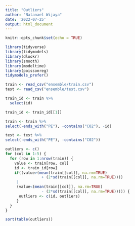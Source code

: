 ---
title: "Outliers"
author: "Natanael Wijaya"
date: '2022-07-25'
output: html_document
---

```{r setup, include=FALSE}
knitr::opts_chunk$set(echo = TRUE)
```

```{r}
library(tidyverse)
library(tidymodels)
library(dlookr)
library(smooth)
library(modeltime)
library(poissonreg)
tidymodels_prefer()
```

```{r}
train <- read_csv("ensemble/train.csv")
test <- read_csv("ensemble/test.csv")

train_id <- train %>% 
  select(id)

train_id <- train_id[[1]]

train <- train %>%
select(-ends_with("PE"), -contains("C02"), -id)

test <- test %>%
select(-ends_with("PE"), -contains("C02"))
```

```{r}
outliers <- c()
for (col in 1:5) {
  for (row in 1:nrow(train)) {
    value <- train[row, col]
    id <- train_id[row]
    if((value>(mean(train[[col]], na.rm=TRUE) 
                + (2*sd(train[[col]], na.rm=TRUE))))
     |
     (value<(mean(train[[col]], na.rm=TRUE) 
                - (2*sd(train[[col]], na.rm=TRUE))))) {
      outliers <- c(id, outliers)
     }
  } 
}
```

```{r}
sort(table(outliers))
```

